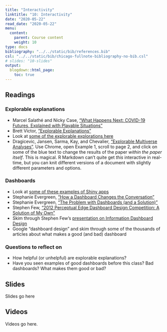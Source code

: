 ```yaml
---
title: "Interactivity"
linktitle: "10: Interactivity"
date: "2020-05-22"
read_date: "2020-05-22"
menu:
  content:
    parent: Course content
    weight: 10
type: docs
bibliography: "../../static/bib/references.bib"
csl: "../../static/bib/chicago-fullnote-bibliography-no-bib.csl"
# slides: "10-slides"
output:
  blogdown::html_page:
    toc: true
---
```


## Readings

### Explorable explanations

- <i class="fas fa-trophy"></i> Marcel Salathé and Nicky Case, ["What Happens Next: COVID-19 Futures, Explained with Playable Situations"](https://ncase.me/covid-19/)
- <i class="fas fa-external-link-square-alt"></i> Brett Victor, ["Explorable Explanations"](http://worrydream.com/ExplorableExplanations/)
- <i class="fas fa-trophy"></i> Look at [some of the explorable explorations here](https://explorabl.es/)
- <i class="fas fa-external-link-square-alt"></i> Dragicevic, Jansen, Sarma, Kay, and Chevalier, ["Explorable Multiverse Analyses"](https://explorablemultiverse.github.io/). Use Chrome, open Example 1, scroll to page 2, and click on some of the blue text to change the results of the paper *within the paper itself*. This is magical. R Markdown can't quite get *this* interactive in real-time, but you can knit different versions of a document with slightly different parameters and options.

### Dashboards

- <i class="fas fa-external-link-square-alt"></i> Look at [some of these examples of Shiny apps](https://shiny.rstudio.com/gallery/)
- <i class="fas fa-external-link-square-alt"></i> Stephanie Evergreen, ["How a Dashboard Changes the Conversation"](https://stephanieevergreen.com/dashboard-conversation/)
- <i class="fas fa-external-link-square-alt"></i> Stephanie Evergreen, ["The Problem with Dashboards (and a Solution)"](https://stephanieevergreen.com/problem-with-dashboards/)
- <i class="fas fa-external-link-square-alt"></i> Stephen Few, ["2012 Perceptual Edge Dashboard Design Competition: A Solution of My Own"](https://www.stephen-few.com/blog/2013/01/08/2012-perceptual-edge-dashboard-design-competition-a-solution-of-my-own/)
- <i class="fas fa-file-pdf"></i> Skim through Stephen Few's [presentation on Information Dashboard Design](http://blogs.ischool.berkeley.edu/i247s12/files/2012/01/Dashboard-Design-Overview-Presentation.pdf)
- <i class="fab fa-google"></i> Google "dashboard design" and skim through some of the thousands of articles about what makes a good (and bad) dashboard

### Questions to reflect on

- How helpful (or unhelpful) are explorable explanations?
- Have you seen examples of good dashboards before this class? Bad dashboards? What makes them good or bad?


## Slides

Slides go here


## Videos

Videos go here.
